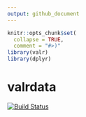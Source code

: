 ```yaml
---
output: github_document
---
```


```r
knitr::opts_chunk$set(
  collapse = TRUE,
  comment = "#>)"
library(valr)
library(dplyr)
```

# valrdata 

[![Build Status](https://travis-ci.org/rnabioco/valrdata.svg?branch=master)](https://travis-ci.org/rnabioco/valrdata)


